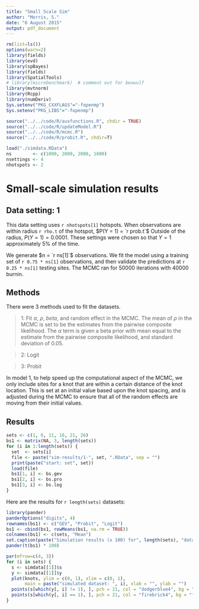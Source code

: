 ```yaml
---
title: "Small Scale Sim"
author: "Morris, S."
date: "6 August 2015"
output: pdf_document
---
```

```r
rm(list=ls())
options(warn=2)
library(fields)
library(evd)
library(spBayes)
library(fields)
library(SpatialTools)
# library(microbenchmark)  # comment out for beowulf
library(mvtnorm)
library(Rcpp)
library(numDeriv)
Sys.setenv("PKG_CXXFLAGS"="-fopenmp")
Sys.setenv("PKG_LIBS"="-fopenmp")

source("../../code/R/auxfunctions.R", chdir = TRUE)
source("../../code/R/updateModel.R")
source("../../code/R/mcmc.R")
source("../../code/R/probit.R", chdir=T)

load("./simdata.RData")
ns        <- c(1000, 2000, 2000, 1000)
nsettings <- 4
nhotspots <- 2
```

# Small-scale simulation results

## Data setting: 1

This data setting uses `r nhotspots[1]` hotspots.
When observations are within radius `r rho.t` of the hotspot, $P(Y = 1) = `r prob.t`$
Outside of the radius, $P(Y = 1) = 0.0001$.
These settings were chosen so that $Y = 1$ approximately 5% of the time.

We generate $n = `r ns[1]`$ observations.
We fit the model using a training set of `r 0.75 * ns[1]` observations, and then validate the predictions at `r 0.25 * ns[1]` testing sites.
The MCMC ran for 50000 iterations with 40000 burnin.

## Methods

There were 3 methods used to fit the datasets.

> 1: Fit $\alpha$, $\rho$, $beta$, and random effect in the MCMC. The mean of $\rho$ in the MCMC is set to be the estimates from the pairwise composite likelihood. The $\alpha$ term is given a beta prior with mean equal to the estimate from the pairwise composite likelihood, and standard deviation of 0.05.

> 2: Logit

> 3: Probit

In model 1, to help speed up the computational aspect of the MCMC, we only include sites for a knot that are within a certain distance of the knot location.
This is set at an initial value based upon the knot spacing, and is adjusted during the MCMC to ensure that all of the random effects are moving from their initial values.

\newpage

## Results 

```r
sets <- c(1, 6, 11, 16, 21, 26)
bs1 <- matrix(NA, 3, length(sets))
for (i in 1:length(sets)) {
  set  <- sets[i]
  file <- paste("sim-results/1-", set, ".RData", sep = "")
  print(paste("start: set", set))
  load(file)
  bs1[1, i] <- bs.gev
  bs1[2, i] <- bs.pro
  bs1[3, i] <- bs.log
}
```

Here are the results for `r length(sets)` datasets:

\scriptsize
```r
library(pander)
panderOptions("digits", 4)
rownames(bs1) <- c("GEV", "Probit", "Logit")
bs1 <- cbind(bs1, rowMeans(bs1, na.rm = TRUE))
colnames(bs1) <- c(sets, "Mean")
set.caption(paste("Simulation results (x 100) for", length(sets), "datasets"))
pander(t(bs1) * 100)
```

\normalsize

\newpage

```r
par(mfrow=c(4, 3))
for (i in sets) {
  s <- simdata[[1]]$s
  y <- simdata[[1]]$y
  plot(knots, ylim = c(0, 1), xlim = c(0, 1), 
       main = paste("simulated dataset: ", i), xlab = "", ylab = "")
  points(s[which(y[, i] != 1), ], pch = 21, col = "dodgerblue4", bg = "dodgerblue1")
  points(s[which(y[, i] == 1), ], pch = 21, col = "firebrick4", bg = "firebrick1")
}
```